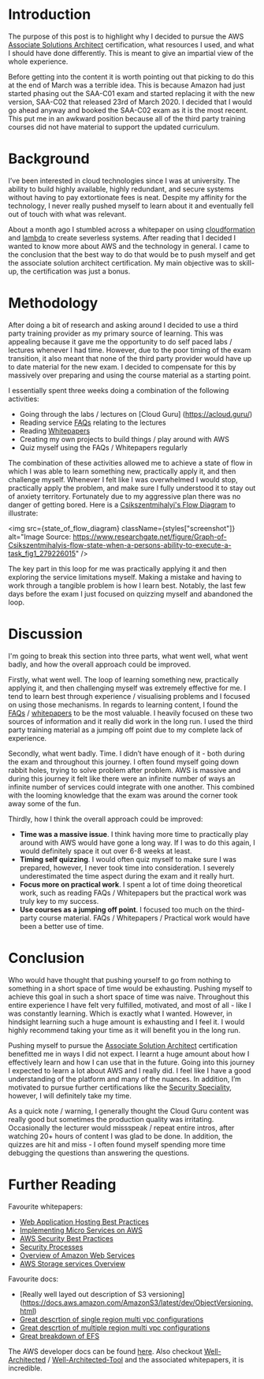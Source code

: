 

<div className={styles["blogBody"]}>

# Introduction
The purpose of this post is to highlight why I decided to pursue the AWS [Associate Solutions Architect](https://aws.amazon.com/certification/certified-solutions-architect-associate/) certification, what resources I used, and what I should have done differently. This is meant to give an impartial view of the whole experience. 

Before getting into the content it is worth pointing out that picking to do this at the end of March was a terrible idea. This is because Amazon had just started phasing out the SAA-C01 exam and started replacing it with the new version, SAA-C02 that released 23rd of March 2020. I decided that I would go ahead anyway and booked the SAA-C02 exam as it is the most recent. This put me in an awkward position because all of the third party training courses did not have material to support the updated curriculum.

# Background 
I’ve been interested in cloud technologies since I was at university. The ability to build highly available, highly redundant, and secure systems without having to pay extortionate fees is neat. Despite my affinity for the technology, I never really pushed myself to learn about it and eventually fell out of touch with what was relevant. 

About a month ago I stumbled across a whitepaper on using [cloudformation](https://aws.amazon.com/cloudformation/) and [lambda](https://aws.amazon.com/lambda/) to create severless systems. After reading that I decided I wanted to know more about AWS and the technology in general. I came to the conclusion that the best way to do that would be to push myself and get the associate solution architect certification. My main objective was to skill-up, the certification was just a bonus.

# Methodology
After doing a bit of research and asking around I decided to use a third party training provider as my primary source of learning. This was appealing because it gave me the opportunity to do self paced labs / lectures whenever I had time. However, due to the poor timing of the exam transition, it also meant that none of the third party provider would have up to date material for the new exam. I decided to compensate for this by massively over preparing and using the course material as a starting point.

I essentially spent three weeks doing a combination of the following activities:

- Going through the labs / lectures on [Cloud Guru] (https://acloud.guru/)
- Reading service [FAQs](https://aws.amazon.com/faqs/) relating to the lectures
- Reading [Whitepapers](https://aws.amazon.com/whitepapers/?whitepapers-main.sort-by=item.additionalFields.sortDate&whitepapers-main.sort-order=desc)
- Creating my own projects to build things / play around with AWS
- Quiz myself using the FAQs / Whitepapers regularly

The combination of these activities allowed me to achieve a state of flow in which I was able to learn something new, practically apply it, and then challenge myself. Whenever I felt like I was overwhelmed I would stop, practically apply the problem, and make sure I fully understood it to stay out of anxiety territory. Fortunately due to my aggressive plan there was no danger of getting bored. Here is a [Csikszentmihalyi's Flow Diagram](https://www.researchgate.net/figure/Graph-of-Csikszentmihalyis-flow-state-when-a-persons-ability-to-execute-a-task_fig1_279226015) to illustrate:

<img src={state_of_flow_diagram} className={styles["screenshot"]} alt="Image Source: https://www.researchgate.net/figure/Graph-of-Csikszentmihalyis-flow-state-when-a-persons-ability-to-execute-a-task_fig1_279226015" />

The key part in this loop for me was practically applying it and then exploring the service limitations myself. Making a mistake and having to work through a tangible problem is how I learn best. Notably, the last few days before the exam I just focused on quizzing myself and abandoned the loop.

# Discussion 
I'm going to break this section into three parts, what went well, what went badly, and how the overall approach could be improved.

Firstly, what went well. The loop of learning something new, practically applying it, and then challenging myself was extremely effective for me. I tend to learn best through experience / visualising problems and I focused on using those mechanisms. In regards to learning content, I found the [FAQs](https://aws.amazon.com/faqs/) / [whitepapers](https://aws.amazon.com/whitepapers/?whitepapers-main.sort-by=item.additionalFields.sortDate&whitepapers-main.sort-order=desc) to be the most valuable. I heavily focused on these two sources of information and it really did work in the long run. I used the third party training material as a jumping off point due to my complete lack of experience. 

Secondly, what went badly. Time. I didn’t have enough of it - both during the exam and throughout this journey. I often found myself going down rabbit holes, trying to solve problem after problem. AWS is massive and during this journey it felt like there were an infinite number of ways an infinite number of services could integrate with one another. This combined with the looming knowledge that the exam was around the corner took away some of the fun. 

Thirdly, how I think the overall approach could be improved:

- **Time was a massive issue**. I think having more time to practically play around with AWS would have gone a long way. If I was to do this again, I would definitely space it out over 6-8 weeks at least.
- **Timing self quizzing**. I would often quiz myself to make sure I was prepared, however, I never took time into consideration. I severely underestimated the time aspect during the exam and it really hurt.
- **Focus more on practical work**. I spent a lot of time doing theoretical work, such as reading FAQs / Whitepapers but the practical work was truly key to my success.
- **Use courses as a jumping off point**. I focused too much on the third-party course material. FAQs / Whitepapers / Practical work would have been a better use of time.

# Conclusion
Who would have thought that pushing yourself to go from nothing to something in a short space of time would be exhausting. Pushing myself to achieve this goal in such a short space of time was naive. Throughout this entire experience I have felt very fulfilled, motivated, and most of all - like I was constantly learning. Which is exactly what I wanted. However, in hindsight learning such a huge amount is exhausting and I feel it. I would highly recommend taking your time as it will benefit you in the long run.

Pushing myself to pursue the [Associate Solution Architect](https://aws.amazon.com/certification/certified-solutions-architect-associate/) certification benefitted me in ways I did not expect. I learnt a huge amount about how I effectively learn and how I can use that in the future. Going into this journey I expected to learn a lot about AWS and I really did. I feel like I have a good understanding of the platform and many of the nuances. In addition, I’m motivated to pursue further certifications like the [Security Speciality](https://aws.amazon.com/certification/certified-security-specialty/), however, I will definitely take my time.

As a quick note / warning, I generally thought the Cloud Guru content was really good but sometimes the production quality was irritating. Occasionally the lecturer would missspeak / repeat entire intros, after watching 20+ hours of content I was glad to be done. In addition, the quizzes are hit and miss - I often found myself spending more time debugging the questions than answering the questions.

# Further Reading
Favourite whitepapers:
- [Web Application Hosting Best Practices](https://d1.awsstatic.com/whitepapers/aws-web-hosting-best-practices.pdf?did=wp_card&trk=wp_card)
- [Implementing Micro Services on AWS](https://d1.awsstatic.com/whitepapers/microservices-on-aws.pdf?did=wp_card&trk=wp_card)
- [AWS Security Best Practices](https://d1.awsstatic.com/whitepapers/Security/AWS_Security_Best_Practices.pdf?did=wp_card&trk=wp_card)
- [Security Processes](https://d1.awsstatic.com/whitepapers/aws-security-whitepaper.pdf?did=wp_card&trk=wp_card)
- [Overview of Amazon Web Services](https://d1.awsstatic.com/whitepapers/aws-overview.pdf?did=wp_card&trk=wp_card)
- [AWS Storage services Overview](https://d1.awsstatic.com/whitepapers/AWS%20Storage%20Services%20Whitepaper-v9.pdf?did=wp_card&trk=wp_card)

Favourite docs:
- [Really well layed out description of S3 versioning] (https://docs.aws.amazon.com/AmazonS3/latest/dev/ObjectVersioning.html)
- [Great descrtion of single region multi vpc configurations](https://aws.amazon.com/answers/networking/aws-single-region-multi-vpc-connectivity/)
- [Great descrtion of multiple region multi vpc configurations](https://aws.amazon.com/answers/networking/aws-multiple-region-multi-vpc-connectivity/)
- [Great breakdown of EFS](https://docs.aws.amazon.com/efs/latest/ug/how-it-works.html)

The AWS developer docs can be found [here](https://docs.aws.amazon.com/index.html). Also checkout [Well-Architected](https://aws.amazon.com/architecture/well-architected/) / [Well-Architected-Tool](https://aws.amazon.com/well-architected-tool/) and the associated whitepapers, it is incredible.

</div>
